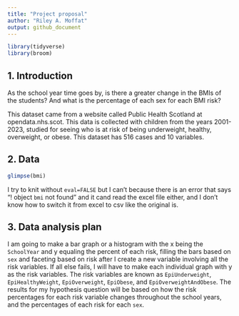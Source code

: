 ```yaml
---
title: "Project proposal"
author: "Riley A. Moffat"
output: github_document
---
```


```r
library(tidyverse)
library(broom)
```

## 1. Introduction
As the school year time goes by, is there a greater change in the BMIs of the students? And what is the percentage of each sex for each BMI risk?

This dataset came from a website called Public Health Scotland at opendata.nhs.scot. This data is collected with children from the years 2001-2023, studied for seeing who is at risk of being underweight, healthy, overweight, or obese. This dataset has 516 cases and 10 variables.


## 2. Data
```r
glimpse(bmi)
```
I try to knit without `eval=FALSE` but I can't because there is an error that says "! object `bmi` not found" and it cand read the excel file either, and I don't know how to switch it from excel to csv like the original is.


## 3. Data analysis plan
I am going to make a bar graph or a histogram with the x being the `SchoolYear` and y equaling the percent of each risk, filling the bars based on `sex` and faceting based on risk after I create a new variable involving all the risk variables. If all else fails, I will have to make each individual graph with y as the risk variables. The risk variables are known as `EpiUnderweight`, `EpiHealthyWeight`, `EpiOverweight`, `EpiObese`, and `EpiOverweightAndObese`.
The results for my hypothesis question will be based on how the risk percentages for each risk variable changes throughout the school years, and the percentages of each risk for each `sex`. 


